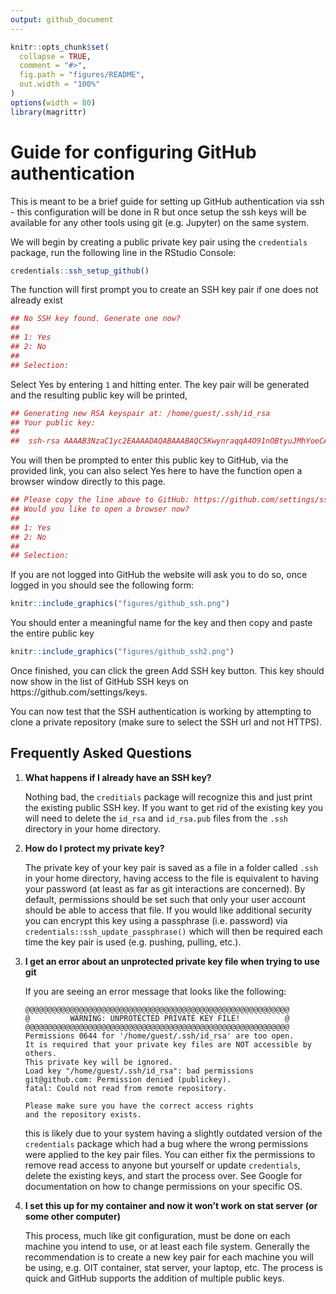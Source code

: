 ```yaml
---
output: github_document
---
```


```r
knitr::opts_chunk$set(
  collapse = TRUE,
  comment = "#>",
  fig.path = "figures/README",
  out.width = "100%"
)
options(width = 80)
library(magrittr)
```

# Guide for configuring GitHub authentication

This is meant to be a brief guide for setting up GitHub authentication via ssh - this configuration will be done in R but once setup the ssh keys will be available for any other tools using git (e.g. Jupyter) on the same system.

We will begin by creating a public private key pair using the `credentials` package, run the following line in the RStudio Console:
```r
credentials::ssh_setup_github()
```
The function will first prompt you to create an SSH key pair if one does not already exist
```r
## No SSH key found. Generate one now? 
## 
## 1: Yes
## 2: No
## 
## Selection: 
```
Select Yes by entering `1` and hitting enter. The key pair will be generated and the resulting public key will be printed, 
```r
## Generating new RSA keyspair at: /home/guest/.ssh/id_rsa
## Your public key:
## 
##  ssh-rsa AAAAB3NzaC1yc2EAAAADAQABAAABAQC5KwynraqqA4O91nOBtyuJMhYoeCAroSv7yC/GTXcjXsBvgYAlL0PCurJP7uRFbvkUaoBvuaGohR1qDlYNNWzH5FBDqftY+o35otq88mhDUaOmCzuik+MCLGiS/hp2D+5imc1Vqjabvk3fexMr7qkHrJE04vB/ZzI0iZzoZ0zGIJSistNODhrt6jCK7OzPFb4/lGGDxp0+vaGKeXIQGGdUwvMUD+HyNqTgO+g7rcdgmnVMWhhLH8uNb7tpQwDbRQu1h4R+xHO9JMHxFUz2cX4Du6GaQXuYLX3p8X276Nl8CU/V2R4CbGMJwO0Z0jcY8CVUhYBOIJsuS1a5ttHSoLCx 
```

You will then be prompted to enter this public key to GitHub, via the provided link, you can also select Yes here to have the function open a browser window directly to this page.

```r
## Please copy the line above to GitHub: https://github.com/settings/ssh/new
## Would you like to open a browser now? 
## 
## 1: Yes
## 2: No
## 
## Selection:
```

If you are not logged into GitHub the website will ask you to do so, once logged in you should see the following form:

```r
knitr::include_graphics("figures/github_ssh.png")
```

You should enter a meaningful name for the key and then copy and paste the entire public key

```r
knitr::include_graphics("figures/github_ssh2.png")
```

Once finished, you can click the green Add SSH key button. This key should now show in the list of GitHub SSH keys on https://github.com/settings/keys.

You can now test that the SSH authentication is working by attempting to clone a private repository (make sure to select the SSH url and not HTTPS).


## Frequently Asked Questions

1. **What happens if I already have an SSH key?**

   Nothing bad, the `creditials` package will recognize this and just print the existing public SSH key. If you want to get rid of the existing key you will need to delete the `id_rsa` and `id_rsa.pub` files from the `.ssh` directory in your home directory.

2. **How do I protect my private key?** 
   
   The private key of your key pair is saved as a file in a folder called `.ssh` in your home directory, having access to the file is equivalent to having your password (at least as far as git interactions are concerned). By default, permissions should be set such that only your user account should be able to access that file. If you would like additional security you can encrypt this key using a passphrase (i.e. password) via `credentials::ssh_update_passphrase()` which will then be required each time the key pair is used (e.g. pushing, pulling, etc.).

3. **I get an error about an unprotected private key file when trying to use git**

   If you are seeing an error message that looks like the following:
   ```
   @@@@@@@@@@@@@@@@@@@@@@@@@@@@@@@@@@@@@@@@@@@@@@@@@@@@@@@@@@@
   @         WARNING: UNPROTECTED PRIVATE KEY FILE!          @
   @@@@@@@@@@@@@@@@@@@@@@@@@@@@@@@@@@@@@@@@@@@@@@@@@@@@@@@@@@@
   Permissions 0644 for '/home/guest/.ssh/id_rsa' are too open.
   It is required that your private key files are NOT accessible by others.
   This private key will be ignored.
   Load key "/home/guest/.ssh/id_rsa": bad permissions
   git@github.com: Permission denied (publickey).
   fatal: Could not read from remote repository.
   
   Please make sure you have the correct access rights
   and the repository exists.
   ```
   this is likely due to your system having a slightly outdated version of the `credentials` package which had a bug where the wrong permissions were applied to the key pair files. You can either fix the permissions to remove read access to anyone but yourself or update `credentials`, delete the existing keys, and start the process over. See Google for documentation on how to change permissions on your specific OS.

4. **I set this up for my container and now it won't work on stat server (or some other computer)**

   This process, much like git configuration, must be done on each machine you intend to use, or at least each file system. Generally the recommendation is to create a new key pair for each machine you will be using, e.g. OIT container, stat server, your laptop, etc. The process is quick and GitHub supports the addition of multiple public keys.


